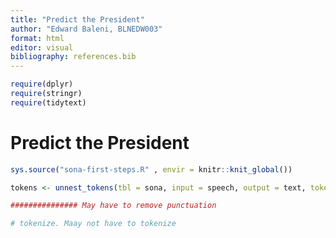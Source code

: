 ---
title: "Predict the President"
author: "Edward Baleni, BLNEDW003"
format: html
editor: visual
bibliography: references.bib
---

```{r}
require(dplyr)
require(stringr)
require(tidytext)
```


# Predict the President


```{r Data, echo=FALSE}
sys.source("sona-first-steps.R" , envir = knitr::knit_global())
```



```{r Cleaning}
tokens <- unnest_tokens(tbl = sona, input = speech, output = text, token = "words")

############### May have to remove punctuation

# tokenize. Maay not have to tokenize
```

